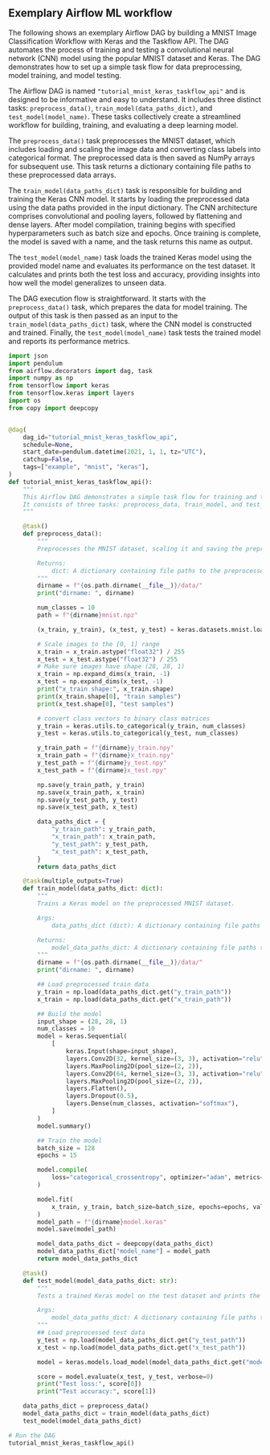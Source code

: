 ## Exemplary Airflow ML workflow

The following shows an exemplary Airflow DAG by building a MNIST Image Classification Workflow with Keras and the Taskflow API. The DAG automates the process of training and testing a convolutional neural network (CNN) model using the popular MNIST dataset and Keras. The DAG demonstrates how to set up a simple task flow for data preprocessing, model training, and model testing.

The Airflow DAG is named `"tutorial_mnist_keras_taskflow_api"` and is designed to be informative and easy to understand. It includes three distinct tasks: `preprocess_data()`, `train_model(data_paths_dict)`, and `test_model(model_name)`. These tasks collectively create a streamlined workflow for building, training, and evaluating a deep learning model.

The `preprocess_data()` task preprocesses the MNIST dataset, which includes loading and scaling the image data and converting class labels into categorical format. The preprocessed data is then saved as NumPy arrays for subsequent use. This task returns a dictionary containing file paths to these preprocessed data arrays.

The `train_model(data_paths_dict)` task is responsible for building and training the Keras CNN model. It starts by loading the preprocessed data using the data paths provided in the input dictionary. The CNN architecture comprises convolutional and pooling layers, followed by flattening and dense layers. After model compilation, training begins with specified hyperparameters such as batch size and epochs. Once training is complete, the model is saved with a name, and the task returns this name as output.

The `test_model(model_name)` task loads the trained Keras model using the provided model name and evaluates its performance on the test dataset. It calculates and prints both the test loss and accuracy, providing insights into how well the model generalizes to unseen data.

The DAG execution flow is straightforward. It starts with the `preprocess_data()` task, which prepares the data for model training. The output of this task is then passed as an input to the `train_model(data_paths_dict)` task, where the CNN model is constructed and trained. Finally, the `test_model(model_name)` task tests the trained model and reports its performance metrics.

\footnotesize
```python
import json
import pendulum
from airflow.decorators import dag, task
import numpy as np
from tensorflow import keras
from tensorflow.keras import layers
import os
from copy import deepcopy


@dag(
    dag_id="tutorial_mnist_keras_taskflow_api",
    schedule=None,
    start_date=pendulum.datetime(2021, 1, 1, tz="UTC"),
    catchup=False,
    tags=["example", "mnist", "keras"],
)
def tutorial_mnist_keras_taskflow_api():
    """
    This Airflow DAG demonstrates a simple task flow for training and testing a Keras model on the MNIST dataset.
    It consists of three tasks: preprocess_data, train_model, and test_model.
    """

    @task()
    def preprocess_data():
        """
        Preprocesses the MNIST dataset, scaling it and saving the preprocessed data as NumPy arrays.

        Returns:
            dict: A dictionary containing file paths to the preprocessed data arrays.
        """
        dirname = f"{os.path.dirname(__file__)}/data/"
        print("dirname: ", dirname)

        num_classes = 10
        path = f"{dirname}mnist.npz"

        (x_train, y_train), (x_test, y_test) = keras.datasets.mnist.load_data(path=path)

        # Scale images to the [0, 1] range
        x_train = x_train.astype("float32") / 255
        x_test = x_test.astype("float32") / 255
        # Make sure images have shape (28, 28, 1)
        x_train = np.expand_dims(x_train, -1)
        x_test = np.expand_dims(x_test, -1)
        print("x_train shape:", x_train.shape)
        print(x_train.shape[0], "train samples")
        print(x_test.shape[0], "test samples")

        # convert class vectors to binary class matrices
        y_train = keras.utils.to_categorical(y_train, num_classes)
        y_test = keras.utils.to_categorical(y_test, num_classes)

        y_train_path = f"{dirname}y_train.npy"
        x_train_path = f"{dirname}x_train.npy"
        y_test_path = f"{dirname}y_test.npy"
        x_test_path = f"{dirname}x_test.npy"

        np.save(y_train_path, y_train)
        np.save(x_train_path, x_train)
        np.save(y_test_path, y_test)
        np.save(x_test_path, x_test)

        data_paths_dict = {
            "y_train_path": y_train_path,
            "x_train_path": x_train_path,
            "y_test_path": y_test_path,
            "x_test_path": x_test_path,
        }
        return data_paths_dict

    @task(multiple_outputs=True)
    def train_model(data_paths_dict: dict):
        """
        Trains a Keras model on the preprocessed MNIST dataset.

        Args:
            data_paths_dict (dict): A dictionary containing file paths to the preprocessed data arrays.

        Returns:
            model_data_paths_dict: A dictionary containing file paths to the preprocessed data arrays and the model name after training.
        """
        dirname = f"{os.path.dirname(__file__)}/data/"
        print("dirname: ", dirname)

        ## Load preprocessed train data
        y_train = np.load(data_paths_dict.get("y_train_path"))
        x_train = np.load(data_paths_dict.get("x_train_path"))

        ## Build the model
        input_shape = (28, 28, 1)
        num_classes = 10
        model = keras.Sequential(
            [
                keras.Input(shape=input_shape),
                layers.Conv2D(32, kernel_size=(3, 3), activation="relu"),
                layers.MaxPooling2D(pool_size=(2, 2)),
                layers.Conv2D(64, kernel_size=(3, 3), activation="relu"),
                layers.MaxPooling2D(pool_size=(2, 2)),
                layers.Flatten(),
                layers.Dropout(0.5),
                layers.Dense(num_classes, activation="softmax"),
            ]
        )
        model.summary()

        ## Train the model
        batch_size = 128
        epochs = 15

        model.compile(
            loss="categorical_crossentropy", optimizer="adam", metrics=["accuracy"]
        )

        model.fit(
            x_train, y_train, batch_size=batch_size, epochs=epochs, validation_split=0.1
        )
        model_path = f"{dirname}model.keras"
        model.save(model_path)

        model_data_paths_dict = deepcopy(data_paths_dict)
        model_data_paths_dict["model_name"] = model_path
        return model_data_paths_dict

    @task()
    def test_model(model_data_paths_dict: str):
        """
        Tests a trained Keras model on the test dataset and prints the test loss and accuracy.

        Args:
            model_data_paths_dict: A dictionary containing file paths to the preprocessed data arrays and the model name after training.
        """
        ## Load preprocessed test data
        y_test = np.load(model_data_paths_dict.get("y_test_path"))
        x_test = np.load(model_data_paths_dict.get("x_test_path"))

        model = keras.models.load_model(model_data_paths_dict.get("model_name"))

        score = model.evaluate(x_test, y_test, verbose=0)
        print("Test loss:", score[0])
        print("Test accuracy:", score[1])

    data_paths_dict = preprocess_data()
    model_data_paths_dict = train_model(data_paths_dict)
    test_model(model_data_paths_dict)

# Run the DAG
tutorial_mnist_keras_taskflow_api()
```
\normalsize

